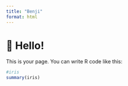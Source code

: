 ```yaml
---
title: "Benji"
format: html
---
```


# 👋 Hello!

This is your page. You can write R code like this:

```r
#iris
summary(iris)
```